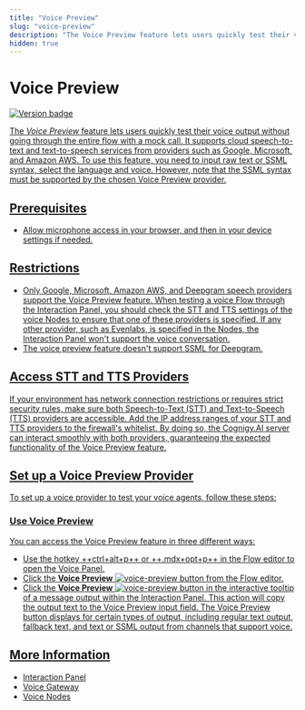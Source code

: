```yaml
---
title: "Voice Preview" 
slug: "voice-preview"
description: "The Voice Preview feature lets users quickly test their voice output without going through the entire flow with a mock call. It supports cloud speech-to-text and text-to-speech services from providers such as Google, Microsoft, and Amazon AWS."
hidden: true 
---
```



# Voice Preview

<a href="../../release-notes/4.97.mdx" /><img src="https://img.shields.io/badge/Updated in-v4.97.1-blue.svg" alt="Version badge" />

The _Voice Preview_ feature lets
users quickly test their voice output without going through the entire flow with a mock call.
It supports cloud speech-to-text and text-to-speech services from providers such as Google, Microsoft, and Amazon AWS.
To use this feature, you need to input raw text or SSML syntax, select the language and voice.
However, note that the SSML syntax must be supported by the chosen Voice Preview provider.

## Prerequisites

- Allow microphone access in your browser, and then in your device settings if needed.

## Restrictions

- Only Google, Microsoft, Amazon AWS, and Deepgram speech providers support the Voice Preview feature. When testing a voice Flow through the Interaction Panel, you should check the STT and TTS settings of the voice Nodes to ensure that one of these providers is specified. If any other provider, such as Evenlabs, is specified in the Nodes, the Interaction Panel won't support the voice conversation.
- The voice preview feature doesn't support SSML for Deepgram.

## Access STT and TTS Providers
    
If your environment has network connection restrictions or requires strict security rules, make sure both Speech-to-Text (STT) and Text-to-Speech (TTS) providers are accessible. Add the IP address ranges of your STT and TTS providers to the firewall's whitelist. By doing so, the Cognigy.AI server can interact smoothly with both providers, guaranteeing the expected functionality of the Voice Preview feature.

## Set up a Voice Preview Provider

To set up a voice provider to test your voice agents, follow these steps:

<VoiceProviders />

### Use Voice Preview

You can access the Voice Preview feature in three different ways:

- Use the hotkey ++ctrl+alt+p++ or ++.mdx+opt+p++ in the Flow editor to open the Voice Panel.
- Click the **Voice Preview** ![voice-preview](../../../static/img/_assets/icons/voice-preview.svg) button from the Flow editor.
- Click the **Voice Preview** ![voice-preview](../../../static/img/_assets/icons/voice-preview.svg) button in the interactive tooltip of a message output within the Interaction Panel. This action will copy the output text to the Voice Preview input field. The Voice Preview button displays for certain types of output, including regular text output, fallback text, and text or SSML output from channels that support voice.

## More Information

- [Interaction Panel](interaction-panel/overview.mdx)
- [Voice Gateway](../../voice-gateway/index.mdx)
- [Voice Nodes](../resource/node-reference/voice/overview.mdx)
